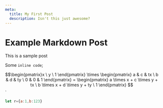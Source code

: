 ```yaml
---
meta:
  title: My First Post
  description: Isn't this just awesome?
---
```


# Example Markdown Post

This is a sample post

Some `inline code`;

$$\begin{pmatrix}x \ y \ 1 \end{pmatrix} \times \begin{pmatrix} a & c & tx \ b & d & ty \ 0 & 0 & 1 \end{pmatrix} = \begin{pmatrix} a \times x + c \times y + tx \ b \times x + d \times y + ty \ 1 \end{pmatrix} $$`

```js
let r={a:1,b:123}
```